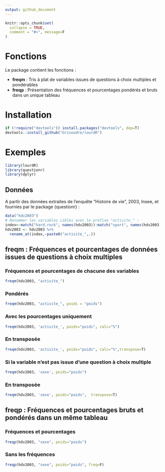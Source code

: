 ```yaml
---
output: github_document
---
```


```r
knitr::opts_chunk$set(
  collapse = TRUE,
  comment = "#>", message=F
)
```


# Fonctions

Le package contient les fonctions :

- **freqm** : Tris à plat de variables issues de questions à choix multiples et pondérables
- **freqp** : Présentation des fréquences et pourcentages pondérés et bruts dans un unique tableau

# Installation

```r
if (!require("devtools")) install.packages("devtools", dep=T)
devtools::install_github("Grisoudre/lourdR")
```

# Exemples


```r
library(lourdR)
library(questionr)
library(dplyr)
```

## Données

A partir des données extraites de l'enquête "Histoire de vie", 2003, Insee, et fournies par le package {questionr} :

```r
data("hdv2003")
# Renommer les variables cibles avec le préfixe "activite_" :
index<-match("hard.rock", names(hdv2003)):match("sport", names(hdv2003))
hdv2003 <- hdv2003 %>% 
  rename_at(index,~paste0("activite_",.))
```


## freqm : Fréquences et pourcentages de données issues de questions à choix multiples

### Fréquences et pourcentages de chacune des variables

```r
freqm(hdv2003, "activite_")
```

### Pondérés

```r
freqm(hdv2003, "activite_", poids = "poids")
```

### Avec les pourcentages uniquement

```r
freqm(hdv2003, 'activite_', poids="poids", calc="%")
```

### En transposée

```r
freqm(hdv2003, 'activite_', poids="poids", calc="%",transpose=T)
```


### Si la variable  n'est pas issue d'une question à choix multiple

```r
freqm(hdv2003, 'sexe', poids="poids")
```


### En transposée

```r
freqm(hdv2003, 'sexe', poids="poids",  transpose=T)
```




## freqp : Fréquences et pourcentages bruts et pondérés dans un même tableau

### Fréquences et pourcentages

```r
freqp(hdv2003, "sexe", poids="poids")
```
### Sans les fréquences

```r
freqp(hdv2003, "sexe", poids="poids", freq=F)
```



